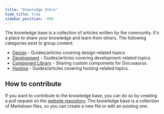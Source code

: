 ```yaml
---
title: "Knowledge Intro"
hide_title: true
sidebar_position: -999
---
```


The knowledge base is a collection of articles written by the community. It's a place to share your knowledge and learn from others. The following categories exist to group content:

- [Design](/knowledge/design/) - Guides/articles covering design-related topics.
- [Development](/knowledge/development/) - Guides/articles covering development-related topics.
- [Component Library](/knowledge/component-library/) - Sharing custom components for Docusaurus.
- [Hosting](/knowledge/hosting/) - Guides/articles covering hosting-related topics.

## How to contribute

If you want to contribute to the knowledge base, you can do so by creating a pull request on the [website repository](https://github.com/homotechsual/docusaurus.community). The knowledge base is a collection of Markdown files, so you can create a new file or edit an existing one.
